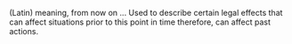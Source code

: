 (Latin) meaning, from now on ... Used to describe certain legal effects that can affect situations prior to this point in time therefore, can affect past actions.


{{stub}}